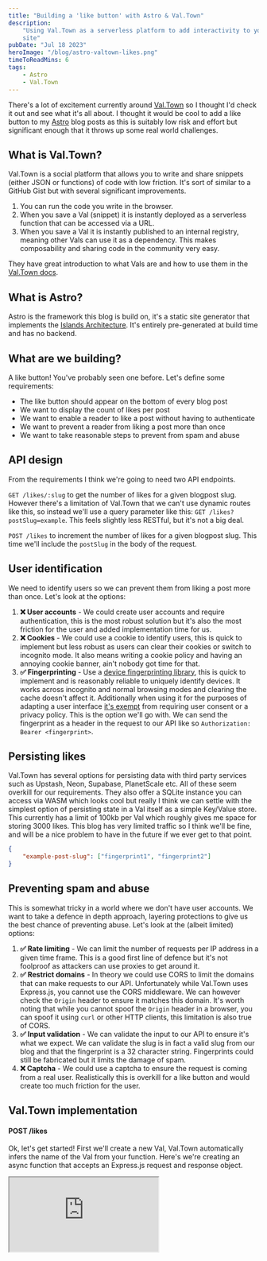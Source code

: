 ```yaml
---
title: "Building a 'like button' with Astro & Val.Town"
description:
    "Using Val.Town as a serverless platform to add interactivity to your Astro
    site"
pubDate: "Jul 18 2023"
heroImage: "/blog/astro-valtown-likes.png"
timeToReadMins: 6
tags:
    - Astro
    - Val.Town
---
```



There's a lot of excitement currently around [Val.Town](https://val.town/) so I
thought I'd check it out and see what it's all about. I thought it would be cool
to add a like button to my [Astro](https://astro.build) blog posts as this is
suitably low risk and effort but significant enough that it throws up some real
world challenges.

## What is Val.Town?

Val.Town is a social platform that allows you to write and share snippets
(either JSON or functions) of code with low friction. It's sort of similar to a
GitHub Gist but with several significant improvements.

1. You can run the code you write in the browser.
2. When you save a Val (snippet) it is instantly deployed as a serverless
   function that can be accessed via a URL.
3. When you save a Val it is instantly published to an internal registry,
   meaning other Vals can use it as a dependency. This makes composability and
   sharing code in the community very easy.

They have great introduction to what Vals are and how to use them in the
[Val.Town docs](https://docs.val.town/vals).

## What is Astro?

Astro is the framework this blog is build on, it's a static site generator that
implements the
[Islands Architecture](https://jasonformat.com/islands-architecture/). It's
entirely pre-generated at build time and has no backend.

## What are we building?

A like button! You've probably seen one before. Let's define some requirements:

-   The like button should appear on the bottom of every blog post
-   We want to display the count of likes per post
-   We want to enable a reader to like a post without having to authenticate
-   We want to prevent a reader from liking a post more than once
-   We want to take reasonable steps to prevent from spam and abuse

## API design

From the requirements I think we're going to need two API endpoints.

`GET /likes/:slug` to get the number of likes for a given blogpost slug. However
there's a limitation of Val.Town that we can't use dynamic routes like this, so
instead we'll use a query parameter like this: `GET /likes?postSlug=example`.
This feels slightly less RESTful, but it's not a big deal.

`POST /likes` to increment the number of likes for a given blogpost slug. This
time we'll include the `postSlug` in the body of the request.

## User identification

We need to identify users so we can prevent them from liking a post more than
once. Let's look at the options:

1. **❌ User accounts** - We could create user accounts and require
   authentication, this is the most robust solution but it's also the most
   friction for the user and added implementation time for us.
2. **❌ Cookies** - We could use a cookie to identify users, this is quick to
   implement but less robust as users can clear their cookies or switch to
   incognito mode. It also means writing a cookie policy and having an annoying
   cookie banner, ain't nobody got time for that.
3. **✅ Fingerprinting** - Use a
   [device fingerprinting library](https://www.npmjs.com/package/%2540fingerprintjs/fingerprintjs),
   this is quick to implement and is reasonably reliable to uniquely identify
   devices. It works across incognito and normal browsing modes and clearing the
   cache doesn't affect it. Additionally when using it for the purposes of
   adapting a user interface
   [it's exempt](https://www.iubenda.com/blog/device-fingerprinting-and-cookie-law/)
   from requiring user consent or a privacy policy. This is the option we'll go
   with. We can send the fingerprint as a header in the request to our API like
   so `Authorization: Bearer <fingerprint>`.

## Persisting likes

Val.Town has several options for persisting data with third party services such
as Upstash, Neon, Supabase, PlanetScale etc. All of these seem overkill for our
requirements. They also offer a SQLite instance you can access via WASM which
looks cool but really I think we can settle with the simplest option of
persisting state in a Val itself as a simple Key/Value store. This currently has
a limit of 100kb per Val which roughly gives me space for storing 3000 likes.
This blog has very limited traffic so I think we'll be fine, and will be a nice
problem to have in the future if we ever get to that point.

```json
{
    "example-post-slug": ["fingerprint1", "fingerprint2"]
}
```

## Preventing spam and abuse

This is somewhat tricky in a world where we don't have user accounts. We want to
take a defence in depth approach, layering protections to give us the best
chance of preventing abuse. Let's look at the (albeit limited) options:

1. **✅ Rate limiting** - We can limit the number of requests per IP address in
   a given time frame. This is a good first line of defence but it's not
   foolproof as attackers can use proxies to get around it.
2. **✅ Restrict domains** - In theory we could use CORS to limit the domains
   that can make requests to our API. Unfortunately while Val.Town uses
   Express.js, you cannot use the CORS middleware. We can however check the
   `Origin` header to ensure it matches this domain. It's worth noting that
   while you cannot spoof the `Origin` header in a browser, you can spoof it
   using `curl` or other HTTP clients, this limitation is also true of CORS.
3. **✅ Input validation** - We can validate the input to our API to ensure it's
   what we expect. We can validate the slug is in fact a valid slug from our
   blog and that the fingerprint is a 32 character string. Fingerprints could
   still be fabricated but it limits the damage of spam.
4. **❌ Captcha** - We could use a captcha to ensure the request is coming from
   a real user. Realistically this is overkill for a like button and would
   create too much friction for the user.

## Val.Town implementation

#### POST /likes

Ok, let's get started! First we'll create a new Val, Val.Town automatically
infers the name of the Val from your function. Here's we're creating an async
function that accepts an Express.js request and response object.

<IFrame
    src="https://www.val.town/embed/merlin.POSTLikes"
    title="Post Like"
    height={480}
    client:only="react"
/>

You'll also notice the `@username.val` syntax in the code, this is how we can
reference other Vals. The `@me` is a shorthand reference to the current user, in
our case it's equivalent to `@merlin`.

Here you can see we call a Val we created called `@me.auth` which checks the
rate limiting, Origin header and that a device fingerprint is provided in the
expected format.

We also check that the provided slug actually exists in our blog and that the
the req method is what we expect.

Right, now all that's out of the way we can actually persist the data. We can
just grab the state from our KV Val, modify it and re-save it. You can see we're
using `new Set()` and spreading back to an array to ensure our fingerprints are
unique. Finally we can return a 200 success response.

#### GET /likes?postSlug=example

<IFrame
    src="https://www.val.town/embed/merlin.GETLikes"
    title="Get Likes"
    height={445}
    client:only="react"
/>

The `GET` endpoint is pretty simple, we just grab the state from our KV Val and
return it as JSON.

#### Auth

<IFrame
    src="https://www.val.town/embed/merlin.auth"
    title="Auth"
    height={440}
    client:only="react"
/>

Here's a look at our `auth` Val. It also features a good example of how you can
leverage other people in the communities Vals, in this case we're using
`@stevekrouse.rateLimit` to rate limit requests.

#### Validating a post slug is valid

<IFrame
    src="https://www.val.town/embed/merlin.validatePostExists"
    title="validatePostExists"
    height={270}
    client:only="react"
/>

Validating a post slug is valid is a little more involved. My initial plan was
to create a webhook in Val.Town and call this everytime the site is deployed
with a list of valid slugs. This would decrease latency when validating but
digging into CI deploy tasks seemed like a potential rabbit hole so I decided to
just fetch the list of slugs from the blog itself. This means we have to make a
request to the blog every time we validate a slug, but I think that's fine if we
implement optimistic updates in the UI.

On the Astro side of things, this was delightfully easy to setup, I just created
a file in the pages directory that returns a JSON response of all the slugs.

```ts
// /src/pages/posts.json.ts
import { getCollection } from "astro:content";

const allBlogPosts = await getCollection("blog", ({ data }) => !data.draft);

export async function get() {
    return {
        body: JSON.stringify(allBlogPosts.map(({ slug }) => slug)),
    };
}
```

## Client side implementation

Finally we can implement the client side code. I won't go into too much detail
here as it's pretty standard React code, but feel free to browse the
[source code](https://github.com/MerlinMason/PersonalSite/blob/main/src/components/LikeButton.tsx)
if you're interested.

```tsx
<LikeButton slug={slug} client:visible />
```

We can include the `LikeButton` component in our blog posts as a dynamic island.
Using Astro's `client:visible` directive we ensure that the scripts for the
island and the API requests are only made as the user scrolls to the island,
reducing the initial page load time.

## Conclusion

So, how was it? I think generally I was impressed with Val.Town, in terms of the
friction of deploying a series of serverless functions it really can't get much
easier than this.

You could achieve the same thing with a similarly low amount of effort with
Vercel's KV store and NextJS, but if you're using an entirely static site like
Astro then Val.Town is a great option.

The editing experience in Val.Town is OK... They have syntax highlight and some
level of autocomplete and linting but it's not as good as VSCode and obviously
lacks something like CoPilot. I did find sometimes when working on multiple Vals
at once the linting would get out of sync and you'd have to refresh the page.

The debugging experience is also a little lacking, you can see the logs of your
Vals but you have to go to a different page to see them. It would be nice if you
could see the logs inline with the code.

I also think a highly simplified testing solution would be really handy where
you could provide a range of example inputs and expected outputs.

While there is a [Explore](https://www.val.town/trending) page on their site
it's somewhat limited and the search isn't great. I found I didn't have that
much opportunity to leverage other peoples Vals. At the moment you can't really
differentiate between Vals that are public so the community can reuse them and
Vals that are public but are just for the author to use.

All this being said, it's a new platform and I hear the team are on implementing
all sorts of new features so I'm confident it will improve over time.

There's a growing list of integrations with other platforms too, which may prove
useful. I think the fact you can schedule Vals to run might make it a useful
tool for quick and dirty data gathering and aggregating between platforms, a
problem nearly every startup has.

Amazing concept and I'm excited to see where it goes!

ps, I still love Astro ❤️
